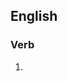 ==English==

===Verb===
{{head|en|present participle}}

# {{present participle of|misdiagnose|lang=en|nocat=1}}